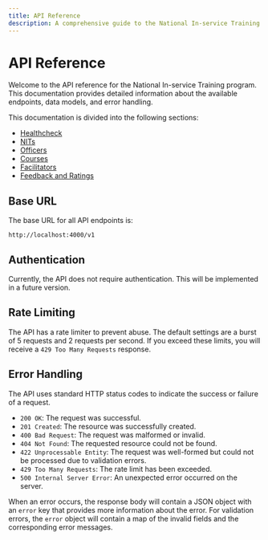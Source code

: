 ```yaml
---
title: API Reference
description: A comprehensive guide to the National In-service Training API.
---
```


# API Reference

Welcome to the API reference for the National In-service Training program. This documentation provides detailed information about the available endpoints, data models, and error handling.

This documentation is divided into the following sections:

- [Healthcheck](./healthcheck)
- [NITs](./nits)
- [Officers](./officers)
- [Courses](./courses)
- [Facilitators](./facilitators)
- [Feedback and Ratings](./feedback)

## Base URL

The base URL for all API endpoints is:

```
http://localhost:4000/v1
```

## Authentication

Currently, the API does not require authentication. This will be implemented in a future version.

## Rate Limiting

The API has a rate limiter to prevent abuse. The default settings are a burst of 5 requests and 2 requests per second. If you exceed these limits, you will receive a `429 Too Many Requests` response.

## Error Handling

The API uses standard HTTP status codes to indicate the success or failure of a request.

*   `200 OK`: The request was successful.
*   `201 Created`: The resource was successfully created.
*   `400 Bad Request`: The request was malformed or invalid.
*   `404 Not Found`: The requested resource could not be found.
*   `422 Unprocessable Entity`: The request was well-formed but could not be processed due to validation errors.
*   `429 Too Many Requests`: The rate limit has been exceeded.
*   `500 Internal Server Error`: An unexpected error occurred on the server.

When an error occurs, the response body will contain a JSON object with an `error` key that provides more information about the error. For validation errors, the `error` object will contain a map of the invalid fields and the corresponding error messages.